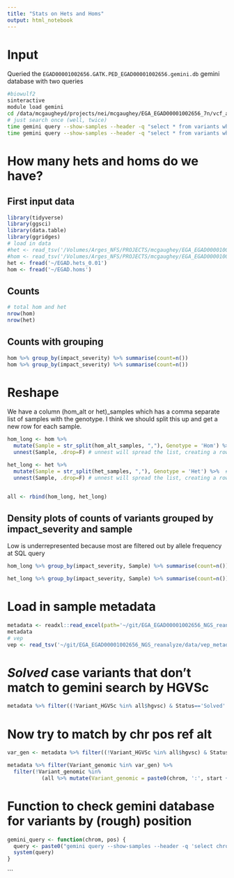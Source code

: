 ```yaml
---
title: "Stats on Hets and Homs"
output: html_notebook
---
```


# Input
Queried the `EGAD00001002656.GATK.PED_EGAD00001002656.gemini.db` gemini database with two queries


```bash
#biowulf2
sinteractive
module load gemini
cd /data/mcgaugheyd/projects/nei/mcgaughey/EGA_EGAD00001002656_7n/vcf_annotated
# just search once (well, twice)
time gemini query --show-samples --header -q "select * from variants where aaf < 0.05 and filter is NULL AND (aaf_esp_all < 0.01 AND aaf_1kg_all_float < 0.01 AND af_exac_all < 0.01  AND (is_coding=1 OR is_splicing=1)) OR impact_severity='HIGH' OR clinvar_sig LIKE '%patho%'" --gt-filter "(gt_types).(*).(==HOM_ALT).(any)" EGAD00001002656.GATK.PED_EGAD00001002656.gemini.db  > EGAD.homs &
time gemini query --show-samples --header -q "select * from variants where aaf < 0.05 and filter is NULL AND (aaf_esp_all < 0.0001 AND aaf_1kg_all_float < 0.0001 AND af_exac_all < 0.0001  and (is_coding=1 OR is_splicing=1)) OR impact_severity='HIGH' OR clinvar_sig LIKE '%patho%'" --gt-filter "(gt_types).(*).(==HET).(any)" EGAD00001002656.GATK.PED_EGAD00001002656.gemini.db  > EGAD.hets &
```

# How many hets and homs do we have?
## First input data
```r
library(tidyverse)
library(ggsci)
library(data.table)
library(ggridges)
# load in data
#het <- read_tsv('/Volumes/Arges_NFS/PROJECTS/mcgaughey/EGA_EGAD00001002656_NGS_reanalyze/raw_data/EGAD.hets')
#hom <- read_tsv('/Volumes/Arges_NFS/PROJECTS/mcgaughey/EGA_EGAD00001002656_NGS_reanalyze/raw_data/EGAD.homs')
het <- fread('~/EGAD.hets_0.01')
hom <- fread('~/EGAD.homs')
```

## Counts
```r
# total hom and het
nrow(hom)
nrow(het)
```

## Counts with grouping
```r
hom %>% group_by(impact_severity) %>% summarise(count=n())
hom %>% group_by(impact_severity) %>% summarise(count=n())
```

# Reshape
We have a column (hom_alt or het)_samples which has a comma separate list of samples with the genotype. I think we should split this up and get a new row for each sample. 
```r
hom_long <- hom %>% 
  mutate(Sample = str_split(hom_alt_samples, ","), Genotype = 'Hom') %>%  # split with str_split to create a list
  unnest(Sample, .drop=F) # unnest will spread the list, creating a row for each entry

het_long <- het %>% 
  mutate(Sample = str_split(het_samples, ","), Genotype = 'Het') %>%  # split with str_split to create a list
  unnest(Sample, .drop=F) # unnest will spread the list, creating a row for each entry


all <- rbind(hom_long, het_long)
```

## Density plots of counts of variants grouped by impact_severity and sample
Low is underrepresented because most are filtered out by allele frequency at SQL query
```r
hom_long %>% group_by(impact_severity, Sample) %>% summarise(count=n()) %>% mutate(`Impact Severity` = factor(impact_severity, levels = c('LOW','MED','HIGH'))) %>% ggplot(aes(x=count, y=`Impact Severity`, fill=`Impact Severity`)) + geom_density_ridges(scale=10) + theme_minimal() + scale_fill_npg()

het_long %>% group_by(impact_severity, Sample) %>% summarise(count=n()) %>% mutate(`Impact Severity` = factor(impact_severity, levels = c('LOW','MED','HIGH'))) %>% ggplot(aes(x=count, y=`Impact Severity`, fill=`Impact Severity`)) + geom_density_ridges(scale=10) + theme_minimal() + scale_fill_npg()
```
# Load in sample metadata
```r
metadata <- readxl::read_excel(path='~/git/EGA_EGAD00001002656_NGS_reanalyze/data/1-s2.0-S0002929716305274-mmc3.xlsx') %>% mutate(Sample=Patient)
metadata
# vep
vep <- read_tsv('~/git/EGA_EGAD00001002656_NGS_reanalyze/data/vep_metadata.txt') %>% unique()
```

# *Solved* case variants that don't match to gemini search by HGVSc
```r
metadata %>% filter((!Variant_HGVSc %in% all$hgvsc) & Status=='Solved'  & Variant_HGVSc!='NA') 
```

# Now try to match by chr pos ref alt
```r
var_gen <- metadata %>% filter((!Variant_HGVSc %in% all$hgvsc) & Status=='Solved'  & Variant_HGVSc!='NA') %>% pull(Variant_genomic)

metadata %>% filter(Variant_genomic %in% var_gen) %>% 
  filter(!Variant_genomic %in% 
           (all %>% mutate(Variant_genomic = paste0(chrom, ':', start + 1, ref, '>', alt)) %>% pull(Variant_genomic)))
```

# Function to check gemini database for variants by (rough) position
```r
gemini_query <- function(chrom, pos) {
  query <- paste0("gemini query --show-samples --header -q 'select chrom, ref, alt, start, end, is_coding, aaf,filter, aaf_esp_all, aaf_1kg_all_float, af_exac_all, impact, impact_severity, clinvar_sig from variants where chrom==\"", chrom, "  and start > ", start-5, "and start < ", start + 5, "' /Volumes/Arges/NGS_data/DNA/gemini_db/EGAD00001002656.GATK.PED_EGAD00001002656.gemini.db")
  system(query)
}
```
```
